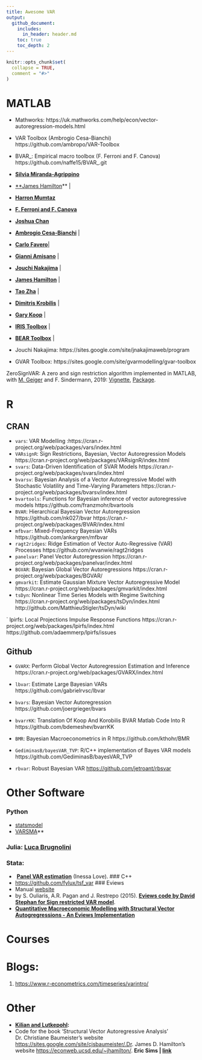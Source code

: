 ```yaml
---
title: Awesome VAR
output:
  github_document:
    includes:
      in_header: header.md
    toc: true
    toc_depth: 2
---
```


<!-- README.md is generated from README.Rmd. Please edit that file -->

```r
knitr::opts_chunk$set(
  collapse = TRUE,
  comment = "#>"
)
```

<!-- <style> -->
<!-- btn { -->
<!--   background-color: #4CAF50; /* Green */ -->
<!--   border: none; -->
<!--   color: white; -->
<!--   padding: 8px 12px; -->
<!--   text-align: center; -->
<!--   text-decoration: none; -->
<!--   display: inline-block; -->
<!--   font-size: 12px; -->
<!--   border-radius: 16px; -->
<!--   text-shadow: 0 1px 1px rgba(0, 0, 0, 0.2); -->
<!-- } -->
<!-- </style> -->


# MATLAB

- Mathworks: https://uk.mathworks.com/help/econ/vector-autoregression-models.html
- VAR Toolbox (Ambrogio Cesa-Bianchi) https://github.com/ambropo/VAR-Toolbox
- BVAR_:  Empirical macro toolbox (F. Ferroni and F. Canova) https://github.com/naffe15/BVAR_.git

- **[Silvia Miranda-Agrippino](http://silviamirandaagrippino.com/code-data)**

- [**James Hamilton](https://econweb.ucsd.edu/~jhamilto/software.htm)** |

- [**Harron Mumtaz**](https://sites.google.com/site/hmumtaz77/code?authuser=0)

- [**F. Ferroni and F. Canova**](https://github.com/naffe15/BVAR_)

- **[Joshua Chan](http://people.anu.edu.au/joshua.chan/code.html)** 

- **[Ambrogio Cesa-Bianchi](https://sites.google.com/site/ambropo/replications)** |

- **[Carlo Favero](http://didattica.unibocconi.eu/myigier/doc.php?idDoc=6312&IdUte=48917&idr=1754&Tipo=m&lingua=eng)**| 

- **[Gianni Amisano](https://sites.google.com/site/gianniamisanowebsite/code)** | 

- **[Jouchi Nakajima](https://sites.google.com/site/jnakajimaweb/tvpvar)** | 

- **[James Hamilton](http://econweb.ucsd.edu/~jhamilto/software.htm#BH)** | 

- **[Tao Zha](http://www.tzha.net/code)** |

- **[Dimitris Krobilis](https://sites.google.com/site/dimitriskorobilis/matlab)** | 

- **[Gary Koop](http://personal.strath.ac.uk/gary.koop/bayes_matlab_code_by_koop_and_korobilis.html)** | 

- **[IRIS Toolbox](http://iristoolbox.codeplex.com/)** | 

- **[BEAR Toolbox](https://drive.google.com/file/d/0BzOpR8T359fhLWtkNTNraXMtYkE/view?usp=sharing)** |

- Jouchi Nakajima: https://sites.google.com/site/jnakajimaweb/program

- GVAR Toolbox: https://sites.google.com/site/gvarmodelling/gvar-toolbox

ZeroSignVAR: A zero and sign restriction algorithm implemented in MATLAB, with [M. Geiger](https://www.liechtenstein-institut.li/personen/dr-martin-geiger) and F. Sindermann, 2019: [Vignette](https://eeecon.uibk.ac.at/~breitenlechner/data/Vignette.pdf), [Package](https://eeecon.uibk.ac.at/~breitenlechner/data/ZeroSignVAR.zip).

# R

## CRAN

- `vars`:  VAR Modelling :https://cran.r-project.org/web/packages/vars/index.html
- `VARsignR`: Sign Restrictions, Bayesian, Vector Autoregression Models https://cran.r-project.org/web/packages/VARsignR/index.html
- `svars`: Data-Driven Identification of SVAR Models https://cran.r-project.org/web/packages/svars/index.html
- `bvarsv`: Bayesian Analysis of a Vector Autoregressive Model with Stochastic Volatility and Time-Varying Parameters https://cran.r-project.org/web/packages/bvarsv/index.html
- `bvartools`: Functions for Bayesian inference of vector autoregressive models https://github.com/franzmohr/bvartools
- `BVAR`: Hierarchical Bayesian Vector Autoregression https://github.com/nk027/bvar https://cran.r-project.org/web/packages/BVAR/index.html
- `mfbvar`: Mixed-Frequency Bayesian VARs https://github.com/ankargren/mfbvar
- `ragt2ridges`: Ridge Estimation of Vector Auto-Regressive (VAR) Processes 
https://github.com/wvanwie/ragt2ridges
- `panelvar`:  Panel Vector Autoregression https://cran.r-project.org/web/packages/panelvar/index.html
- `BGVAR`: Bayesian Global Vector Autoregressions  https://cran.r-project.org/web/packages/BGVAR/
- `gmvarkit`: Estimate Gaussian Mixture Vector Autoregressive Model https://cran.r-project.org/web/packages/gmvarkit/index.html
- `tsDyn`: Nonlinear Time Series Models with Regime Switching https://cran.r-project.org/web/packages/tsDyn/index.html http://github.com/MatthieuStigler/tsDyn/wiki

` lpirfs: Local Projections Impulse Response Functions https://cran.r-project.org/web/packages/lpirfs/index.html https://github.com/adaemmerp/lpirfs/issues



## Github
- `GVARX`: Perform Global Vector Autoregression Estimation and Inference https://cran.r-project.org/web/packages/GVARX/index.html


- `lbvar`: Estimate Large Bayesian VARs https://github.com/gabrielrvsc/lbvar
- `bvars`: Bayesian Vector Autoregression https://github.com/joergrieger/bvars
- `bvarrKK`: Translation Of Koop And Korobilis BVAR Matlab Code Into R https://github.com/bdemeshev/bvarrKK
- `BMR`: Bayesian Macroeconometrics in R https://github.com/kthohr/BMR
- `GediminasB/bayesVAR_TVP`: R/C++ implementation of Bayes VAR models https://github.com/GediminasB/bayesVAR_TVP
- `rbvar`: Robust Bayesian VAR [https://github.com/jetroant/rbsvar](https://github.com/jetroant/rbsvar)

# Other Software

### Python
- [statsmodel](https://www.statsmodels.org/dev/vector_ar.html) 
- [VARSMA](https://github.com/dnguyend/VARsMA)**

### **Julia**: **[Luca Brugnolini](https://lucabrugnolini.github.io/code/code/)**

### Stata:
-  **[Panel VAR estimation](https://sites.google.com/a/hawaii.edu/inessalove/home/pvar)** (Inessa Love).
### C++
 - [https://github.com/fylux/tsf_var](https://github.com/fylux/tsf_var)
###  Eviews
* Manual [website](http://www.eviews.com/help/helpintro.html#page/content%2FVAR-Vector_Autoregressions_(VARs).html%23)
- by S. Ouliaris, A.R. Pagan and J. Restrepo (2015). **[Eviews code by David Stephan for Sign restricted VAR model](https://sites.google.com/site/davidstephan/system/errors/NodeNotFound?suri=wuid://defaultdomain/davidstephan/gx:e99add4b6870c32)**.
- **[Quantitative Macroeconomic Modelling with Structural Vector Autogregressions - An Eviews Implementation](http://www.eviews.com/StructVAR/structvar.html)**

# Courses

# Blogs:

1. [https://www.r-econometrics.com/timeseries/varintro/](https://www.r-econometrics.com/timeseries/varintro/)

# Other 

- **[Kilian and Lutkepohl](http://www-personal.umich.edu/~lkilian/book.html):**
- Code for the book 'Structural Vector Autoregressive Analysis'
Dr. Christiane Baumeister’s website [https://sites.google.com/site/cjsbaumeister/.Dr](https://sites.google.com/site/cjsbaumeister/.Dr). James D. Hamilton’s website [https://econweb.ucsd.edu/~jhamilton/](https://econweb.ucsd.edu/~jhamilton/).
**Eric Sims | [link](http://sims.princeton.edu/yftp/VARtools/R/)**
